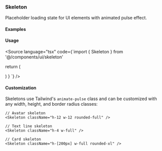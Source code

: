 
<Meta of={SkeletonStories} />

### Skeleton

Placeholder loading state for UI elements with animated pulse effect.

#### Examples

<Canvas>
  <Story of={SkeletonStories.Default} />
</Canvas>

<Canvas>
  <Story of={SkeletonStories.Card} />
</Canvas>

<Canvas>
  <Story of={SkeletonStories.List} />
</Canvas>

#### Usage

<Source language="tsx" code={`import { Skeleton } from '@/components/ui/skeleton'

  return (
    <div className="flex items-center space-x-4">
      <Skeleton className="h-12 w-12 rounded-full" />
      <div className="space-y-2">
        <Skeleton className="h-4 w-[250px]" />
        <Skeleton className="h-4 w-[200px]" />
      </div>
    </div>
  )
}
`} />

#### Customization

Skeletons use Tailwind's `animate-pulse` class and can be customized with any width, height, and border radius classes:

```tsx
// Avatar skeleton
<Skeleton className="h-12 w-12 rounded-full" />

// Text line skeleton
<Skeleton className="h-4 w-full" />

// Card skeleton
<Skeleton className="h-[200px] w-full rounded-xl" />
```
